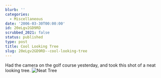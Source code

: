```yaml
---
blurb: ''
categories:
  - Miscellaneous
date: '2006-03-30T00:00:00'
id: 20eLgv2GD9RD
scrubbed_2021: false
status: published
type: post
title: Cool Looking Tree
slug: 20eLgv2GD9RD--cool-looking-tree
---
```


Had the camera on the golf course yesterday, and took this shot of
a neat looking tree.
![Neat Tree](http://www.alanwsmith.com/blog/wp-content/uploads/2006/03/20060329_041114a.jpg "Neat Tree")
